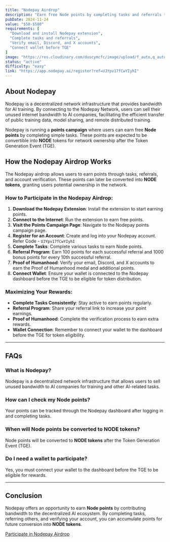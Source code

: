 ```yaml
---
title: "Nodepay Airdrop"
description: "Earn free Node points by completing tasks and referrals to potentially convert them to NODE tokens for network ownership."
pubDate: 2024-11-24
value: "$50-$500"
requirements: [
  "Download and install Nodepay extension",
  "Complete tasks and referrals",
  "Verify email, Discord, and X accounts",
  "Connect wallet before TGE"
]
image: "https://res.cloudinary.com/duscymcfc/image/upload/f_auto,q_auto/v1/AirdropWatch/projects/nodepay"
status: "active"
difficulty: "easy"
link: "https://app.nodepay.ai/register?ref=UJYpv17fCwYIyhI"
---
```


## About Nodepay

Nodepay is a decentralized network infrastructure that provides bandwidth for AI training. By connecting to the Nodepay Network, users can sell their unused internet bandwidth to AI companies, facilitating the efficient transfer of public training data, model sharing, and remote distributed training.

Nodepay is running a **points campaign** where users can earn free **Node points** by completing simple tasks. These points are expected to be convertible into **NODE** tokens for network ownership after the Token Generation Event (TGE).

## How the Nodepay Airdrop Works

The Nodepay airdrop allows users to earn points through tasks, referrals, and account verification. These points can later be converted into **NODE tokens**, granting users potential ownership in the network.

### How to Participate in the Nodepay Airdrop:

1. **Download the Nodepay Extension**: Install the extension to start earning points.
2. **Connect to the Internet**: Run the extension to earn free points.
3. **Visit the Points Campaign Page**: Navigate to the Nodepay points campaign page.
4. **Register for an Account**: Create and log into your Nodepay account. Refer Code - `UJYpv17fCwYIyhI`
5. **Complete Tasks**: Complete various tasks to earn Node points.
6. **Referral Program**: Earn 100 points for each successful referral and 1000 bonus points for every 10th successful referral.
7. **Proof of Humanhood**: Verify your email, Discord, and X accounts to earn the Proof of Humanhood medal and additional points.
8. **Connect Wallet**: Ensure your wallet is connected to the Nodepay dashboard before the TGE to be eligible for token distribution.

### Maximizing Your Rewards:

- **Complete Tasks Consistently**: Stay active to earn points regularly.
- **Referral Program**: Share your referral link to increase your point earnings.
- **Proof of Humanhood**: Complete the verification process to earn extra rewards.
- **Wallet Connection**: Remember to connect your wallet to the dashboard before the TGE for token eligibility.

---

## FAQs

### What is Nodepay?
Nodepay is a decentralized network infrastructure that allows users to sell unused bandwidth to AI companies for training and other AI-related tasks.

### How can I check my Node points?
Your points can be tracked through the Nodepay dashboard after logging in and completing tasks.

### When will Node points be converted to NODE tokens?
Node points will be converted to **NODE tokens** after the Token Generation Event (TGE).

### Do I need a wallet to participate?
Yes, you must connect your wallet to the dashboard before the TGE to be eligible for rewards.

---

## Conclusion

Nodepay offers an opportunity to earn **Node points** by contributing bandwidth to the decentralized AI ecosystem. By completing tasks, referring others, and verifying your account, you can accumulate points for future conversion into **NODE tokens**.

[Participate in Nodepay Airdrop](https://app.nodepay.ai/register?ref=UJYpv17fCwYIyhI)
